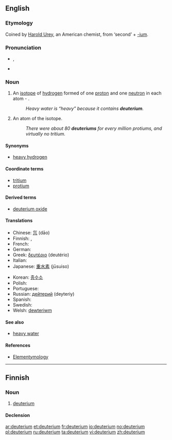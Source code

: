 ==English==
{{wikipedia}}

===Etymology===
Coined by [[:w:Harold Urey|Harold Urey]], an American chemist, from {{etyl|grc}} '''{{polytonic|[[δεύτερος]]}}''' ‘second’ + [[-ium]].

===Pronunciation===
* {{IPA|/djuːˈtɪɹiəm/}}, {{SAMPA|/dju:"tIri@m/}}
* {{hyphenation|deu|te|ri|um}}

===Noun===
{{en-noun}}

# {{isotope}} An [[isotope]] of [[hydrogen]] formed of one [[proton]] and one [[neutron]] in each atom - {{nuclide|2|1|H}}.
#: ''Heavy water is “heavy” because it contains '''deuterium'''.''
# An atom of the isotope.
#: ''There were about 80 '''deuteriums''' for every million protiums, and virtually no tritium.''

====Synonyms====
* [[heavy hydrogen]]

====Coordinate terms====
* [[tritium]]  
* [[protium]]

====Derived terms====
* [[deuterium oxide]]

====Translations====
{{trans-top|isotope of hydrogen}}
* Chinese: [[氘]] (dāo)
* Finnish: {{t-|fi|raskas vety}}, {{t-|fi|deuterium}}
* French: {{t+|fr|deutérium|m}}
* German: {{t+|de|Deuterium|n}}
* Greek: [[δευτέριο]] {{n}} (deutério)
* Italian: {{t+|it|deuterio|m}}
* Japanese: [[重水素]] (jūsuiso)
{{trans-mid}}
* Korean: [[중수소]]
* Polish: {{t|pl|deuter|m}}
* Portuguese: {{t+|pt|deutério|m}}
* Russian: [[дейтерий]] {{m}} (deyteriy)
* Spanish: {{t-|es|deuterio|m}}
* Swedish: {{t-|sv|deuterium|n}}
* Welsh: [[dewteriwm]]
{{trans-bottom}}

====See also====
* [[heavy water]]

====References====
* [http://elements.vanderkrogt.net/multidict.html Elementymology]

----

==Finnish==

===Noun===
{{infl|fi|noun}}

# [[#English|deuterium]]

====Declension====
{{fi-decl-risti|deuterium}}

[[ar:deuterium]]
[[et:deuterium]]
[[fr:deuterium]]
[[io:deuterium]]
[[no:deuterium]]
[[pl:deuterium]]
[[ru:deuterium]]
[[ta:deuterium]]
[[vi:deuterium]]
[[zh:deuterium]]